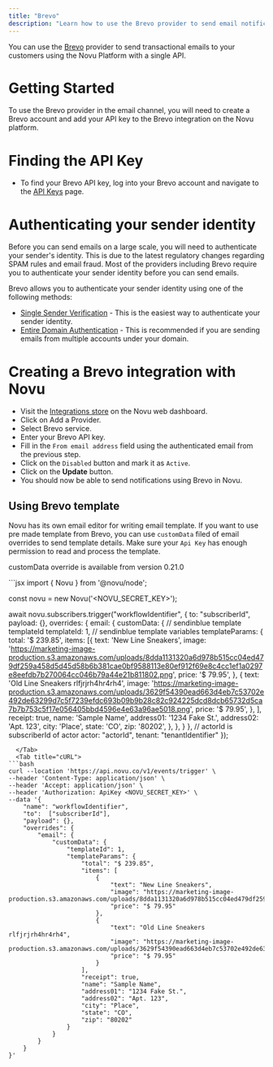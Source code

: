 ```yaml
---
title: "Brevo"
description: "Learn how to use the Brevo provider to send email notifications using Novu"
---
```


You can use the [Brevo](https://www.brevo.com/) provider to send transactional emails to your customers using the Novu Platform with a single API.

# Getting Started

To use the Brevo provider in the email channel, you will need to create a Brevo account and add your API key to the Brevo integration on the Novu platform.

# Finding the API Key

- To find your Brevo API key, log into your Brevo account and navigate to the [API Keys](https://account.brevo.com/advanced/api) page.

# Authenticating your sender identity

Before you can send emails on a large scale, you will need to authenticate your sender's identity. This is due to the latest regulatory changes regarding SPAM rules and email fraud. Most of the providers including Brevo require you to authenticate your sender identity before you can send emails.

Brevo allows you to authenticate your sender identity using one of the following methods:

- [Single Sender Verification](https://account.brevo.com/senders) - This is the easiest way to authenticate your sender identity.
- [Entire Domain Authentication](https://help.brevo.com/hc/en-us/articles/12163873383186-Authenticate-your-domain-with-Brevo-Brevo-code-DKIM-record-DMARC-record) - This is recommended if you are sending emails from multiple accounts under your domain.

# Creating a Brevo integration with Novu

- Visit the [Integrations store](https://dashboard-v2.novu.co/integrations?utm_campaign=docs-brevo) on the Novu web dashboard.
- Click on Add a Provider.
- Select Brevo service.
- Enter your Brevo API key.
- Fill in the `From email address` field using the authenticated email from the previous step.
- Click on the `Disabled` button and mark it as `Active`.
- Click on the **Update** button.
- You should now be able to send notifications using Brevo in Novu.

## Using Brevo template

Novu has its own email editor for writing email template. If you want to use pre made template from Brevo, you can use `customData` filed of email overrides to send template details. Make sure your `Api Key` has enough permission to read and process the template.

<Info>customData override is available from version 0.21.0</Info>

<Tabs>
  <Tab title="Node.js">
```jsx
import { Novu } from '@novu/node';

const novu = new Novu('<NOVU_SECRET_KEY>');

await novu.subscribers.trigger("workflowIdentifier", {
to: "subscriberId",
payload: {},
overrides: {
email: {
customData: {
// sendinblue template templateId
templateId: 1,
// sendinblue template variables
templateParams: {
total: '$ 239.85',
items: [{
text: 'New Line Sneakers',
image: 'https://marketing-image-production.s3.amazonaws.com/uploads/8dda1131320a6d978b515cc04ed479df259a458d5d45d58b6b381cae0bf9588113e80ef912f69e8c4cc1ef1a0297e8eefdb7b270064cc046b79a44e21b811802.png',
price: '$ 79.95',
},
{
text: 'Old Line Sneakers rlfjrjrh4hr4rh4',
image: 'https://marketing-image-production.s3.amazonaws.com/uploads/3629f54390ead663d4eb7c53702e492de63299d7c5f7239efdc693b09b9b28c82c924225dcd8dcb65732d5ca7b7b753c5f17e056405bbd4596e4e63a96ae5018.png',
price: '$ 79.95',
},
],
receipt: true,
name: 'Sample Name',
address01: '1234 Fake St.',
address02: 'Apt. 123',
city: 'Place',
state: 'CO',
zip: '80202',
},
},
}
},
// actorId is subscriberId of actor
actor: "actorId",
tenant: "tenantIdentifier"
});

```
  </Tab>
  <Tab title="cURL">
```bash
curl --location 'https://api.novu.co/v1/events/trigger' \
--header 'Content-Type: application/json' \
--header 'Accept: application/json' \
--header 'Authorization: ApiKey <NOVU_SECRET_KEY>' \
--data '{
    "name": "workflowIdentifier",
    "to":  ["subscriberId"],
    "payload": {},
    "overrides": {
        "email": {
            "customData": {
                "templateId": 1,
                "templateParams": {
                    "total": "$ 239.85",
                    "items": [
                        {
                            "text": "New Line Sneakers",
                            "image": "https://marketing-image-production.s3.amazonaws.com/uploads/8dda1131320a6d978b515cc04ed479df259a458d5d45d58b6b381cae0bf9588113e80ef912f69e8c4cc1ef1a0297e8eefdb7b270064cc046b79a44e21b811802.png",
                            "price": "$ 79.95"
                        },
                        {
                            "text": "Old Line Sneakers rlfjrjrh4hr4rh4",
                            "image": "https://marketing-image-production.s3.amazonaws.com/uploads/3629f54390ead663d4eb7c53702e492de63299d7c5f7239efdc693b09b9b28c82c924225dcd8dcb65732d5ca7b7b753c5f17e056405bbd4596e4e63a96ae5018.png",
                            "price": "$ 79.95"
                        }
                    ],
                    "receipt": true,
                    "name": "Sample Name",
                    "address01": "1234 Fake St.",
                    "address02": "Apt. 123",
                    "city": "Place",
                    "state": "CO",
                    "zip": "80202"
                }
            }
        }
    }
}'
```

  </Tab>
</Tabs>
